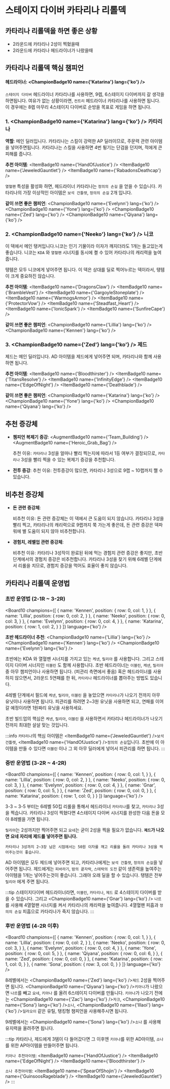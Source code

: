 # 스테이지 다이버 카타리나 리롤덱

## 카타리나 리롤덱을 하면 좋은 상황
- 2라운드에 카타리나 2성이 찍혔을때
- 2라운드에 카타리나 헤드라이너가 나왔을때

## 카타리나 리롤덱 핵심 챔피언

#### 헤드라이너: <ChampionBadge10 name={'Katarina'} lang={'ko'} />
`스테이지 다이버` 헤드라이너 카타리나를 사용하면, 9렙, 6스테이지 다이버까지 갈 생각을 하면됩니다.
여유가 없는 상황이라면, `컨트리` 헤드라이너 카타리나를 사용하면 됩니다. 이 경우에는 8렙 마무리 4스테이지 다이버로 순방을 목표로 게임을 하면 됩니다.

### 1. <ChampionBadge10 name={'Katarina'} lang={'ko'} /> **카타리나**

**역할**:
메인 딜러입니다. 카타리나는 스킬이 강력한 AP 딜러이므로, 주문력 관련 아이템을 넣어주면됩니다.
카타리나는 스킬을 사용하면 4번 튕기는 단검을 던지며, 적에게 큰 피해를 줍니다.

**추천 아이템**: <ItemBadge10 name={'HandOfJustice'} /> <ItemBadge10 name={'JeweledGauntlet'} /> <ItemBadge10 name={'RabadonsDeathcap'} />

`열혈팬` 특성을 활성화 하면, 헤드라이너 카타리나는 `정의의 손길` 을 얻을 수 있습니다.
카타리나의 가장 이상적인 아이템은 `보석 건틀렛`, `정의의 손길` 2개 입니다.

<Gap />

**같이 쓰면 좋은 챔피언**: <ChampionBadge10 name={'Evelynn'} lang={'ko'} /> <ChampionBadge10 name={'Yone'} lang={'ko'} /> <ChampionBadge10 name={'Zed'} lang={'ko'} /> <ChampionBadge10 name={'Qiyana'} lang={'ko'} />

### 2. <ChampionBadge10 name={'Neeko'} lang={'ko'} /> **니코**
이 덱에서 메인 탱커입니다.니코는 인기 기물이라 이자가 깨지더라도 1개는 들고있는게 좋습니다.
니코는 `KDA` 와 `열혈팬` 시너지를 동시에 켤 수 있어 카타리나의 캐리력을 높여줍니다.

탱템은 모두 니코에게 넣어주면 됩니다. 이 덱은 상대를 딜로 찍어누르는 덱이라서, 탱템이 크게 중요하진 않습니다.

**추천 아이템**: <ItemBadge10 name={'DragonsClaw'} /> <ItemBadge10 name={'BrambleVest'} /> <ItemBadge10 name={'GargoyleStoneplate'} /> <ItemBadge10 name={'WarmogsArmor'} /> <ItemBadge10 name={'ProtectorVow'} /> <ItemBadge10 name={'Steadfast_Heart'} /> <ItemBadge10 name={'IonicSpark'} /> <ItemBadge10 name={'SunfireCape'} />

<Gap />

**같이 쓰면 좋은 챔피언**: <ChampionBadge10 name={'Lillia'} lang={'ko'} /> <ChampionBadge10 name={'Kennen'} lang={'ko'} />

<Gap />

### 3. <ChampionBadge10 name={'Zed'} lang={'ko'} /> **제드**
제드는 메인 딜러입니다. AD 아이템을 제드에게 넣어주면 되며, 카타리나와 함께 사용하면 됩니다.

**추천 아이템**: <ItemBadge10 name={'Bloodthirster'} /> <ItemBadge10 name={'TitansResolve'} /> <ItemBadge10 name={'InfinityEdge'} /> <ItemBadge10 name={'EdgeOfNight'} /> <ItemBadge10 name={'Deathblade'} />
<Gap />

**같이 쓰면 좋은 챔피언**: <ChampionBadge10 name={'Katarina'} lang={'ko'} /> <ChampionBadge10 name={'Yone'} lang={'ko'} /> <ChampionBadge10 name={'Qiyana'} lang={'ko'} />

## 추천 증강체

- **쳄피언 복제기 증강**: <AugmentBadge10 name={'Team_Building'} /> <AugmentBadge10 name={'Heroic_Grab_Bag'} />

  추천 이유: `카타리나` 3성을 얼마나 빨리 찍는지에 따라서 1등 여부가 결정되므로, `카타리나` 3성을 빨리 찍을 수 있는 복제기 증강을 추천합니다.

- **전투 증강**:
  추천 이유: 전투증강이 많으면, 카타리나 3성으로 9랩 ~ 10랩까지 쨀 수 있습니다.

## 비추천 증강체

- **돈 관련 증강체**:

  비추천 이유: 돈 관련 증강체는 이 덱에서 큰 도움이 되지 않습니다. 카타리나 3성을 빨리 찍고, 카타리나의 캐리력으로 9랩까지 쭉 가는게 좋은데, 돈 관련 증강은 덱파워에 별 도움이 되지 않아 비추천합니다.

- **경험치, 레벨업 관련 증강체**:

  비추천 이유: 카타리나 3성작이 완료된 뒤에 먹는 경험치 관련 증강은 좋지만, 초반단계에서의 경험치 증강은 비추천합니다. 카타리나 3성을 찾기 위해 6레벨 단게에서 리롤을 치므로, 경험치 증강을 먹어도 효율이 좋지 않습니다.

<Gap />

## 카타리나 리롤덱 운영법

### 초반 운영법 (2-1R ~ 3-2R)


<Board10 champions={[
  {
    name: 'Kennen',
    position: {
      row: 0,
      col: 1,
    }
  },
  {
    name: 'Lillia',
    position: {
      row: 0,
      col: 2,
    }
  },
  {
    name: 'Neeko',
    position: {
      row: 0,
      col: 3,
    }
  },
  {
    name: 'Evelynn',
    position: {
      row: 0,
      col: 4,
    }
  },
  {
    name: 'Katarina',
    position: {
      row: 1,
      col: 2,
    }
  }
]} language={'ko'} />

**초반 헤드라이너 추천**: <ChampionBadge10 name={'Lillia'} lang={'ko'} /> <ChampionBadge10 name={'Kennen'} lang={'ko'} /> <ChampionBadge10 name={'Evelynn'} lang={'ko'} />

초반에는 KDA 와 열혈팬 시너지를 가지고 있는 `케넨`, `릴리아` 를 사용합니다.
그리고 스테이지 다이버 시너지인 `이블린` 도 함께 사용합니다.
초반 헤드라이너는 `이블린`, `케넨`, `릴리아` 중 아무 챔피언이나 사용하면 됩니다. (피관리 측면에서 좋음)
혹은 헤드라이너를 사용하지 않으면서, 2라운드 5연패를 한 뒤, `카타리나` 헤드라이너를 뽑아주는 방법도 있습니다.

4레벨 단계에서 필드에 `케넨`, `릴리아`, `이블린` 을 놓았으면 `카타리나`가 나오기 전까지 아무 유닛이나 사용하면 됩니다.
피관리를 하려면 2~3원 유닛을 사용하면 되고, 연패를 이어갈 예정이라면 1원짜리 유닛을 사용하세요.

초반 빌드업의 핵심은 `케넨`, `릴리아`, `이블린` 을 사용하면서 카타리나 헤드라이너가 나오기 전까지 최대한 살살 맞는 것입니다.

:::info
`카타리나`의 핵심 아이템은 <ItemBadge10 name={'JeweledGauntlet'} />`보석 건틀렛`, <ItemBadge10 name={'HandOfJustice'} />`정의의 손길`입니다.
초반에 이 아이템을 만들 수 있다면 `이블린` 이나 그 외 아무 딜러에게 넣어서 피관리를 하면 됩니다.
:::

### 중반 운영법 (3-2R ~ 4-2R)

<Board10 champions={[
  {
    name: 'Kennen',
    position: {
      row: 0,
      col: 1,
    }
  },
  {
    name: 'Lillia',
    position: {
      row: 0,
      col: 2,
    }
  },
  {
    name: 'Neeko',
    position: {
      row: 0,
      col: 3,
    }
  },
  {
    name: 'Evelynn',
    position: {
      row: 0,
      col: 4,
    }
  },
  {
    name: 'Gnar',
    position: {
      row: 0,
      col: 5,
    }
  },
  {
    name: 'Zed',
    position: {
      row: 0,
      col: 0,
    }
  },
  {
    name: 'Katarina',
    position: {
      row: 1,
      col: 0,
    }
  }
]} language={'ko'} />

<Gap />

3-3 ~ 3-5 부터는 6레벨 50킵 리롤을 통해서 헤드라이너 `카타리나`를 찾고, `카타리나` 3성을 찍습니다.
카타리나 3성이 찍혔다면 4스테이지 다이버 시너지를 완성한 다음 돈을 모아 8레벨을 가면 됩니다.

`릴리아`는 2성까지만 찍어주면 되고 `요네`는 굳이 2성을 찍을 필요가 없습니다.
**`제드`가 나오면 요네 자리에 제드를 넣어주면 됩니다.**

```
카타리나 3성까지 2~3장 남은 시점에서는 50원 이자를 깨고 리롤을 돌려 카타리나 3성을 찍어주는것이 좋습니다.
```

AD 아이템은 모두 제드에 넣어주면 되고, 카타리나에게는 `보석 건틀렛`, `정의의 손길`을 넣어주면 됩니다.
제드에게는 `피바라기`, `밤의 끝자락`, `스테락의 도전` 같이 생존력을 높여주는 아이템을 1개는 넣어주는것이 좋습니다.
그래야 오래 딜을 할 수 있습니다.
탱템은 전부 `릴리아` 에게 주면 됩니다.

:::tip
스테이지다이버 헤드라이너라면, `이블린`, `카타리나`, `제드` 로 4스테이지 다이버를 받을 수 있습니다.
그리고 <ChampionBadge10 name={'Gnar'} lang={'ko'} /> `나르`를 사용해 4열혈팬 시너지를 켜서 카타리나의 캐리력을 높여줍니다. 4열혈팬 피흡과 `정의의 손길` 피흡으로 카타리나가 죽지 않습니다.
:::

### 후반 운영법 (4-2R 이후)

<Board10 champions={[
  {
    name: 'Kennen',
    position: {
      row: 0,
      col: 1,
    }
  },
  {
    name: 'Lillia',
    position: {
      row: 0,
      col: 2,
    }
  },
  {
    name: 'Neeko',
    position: {
      row: 0,
      col: 3,
    }
  },
  {
    name: 'Evelynn',
    position: {
      row: 0,
      col: 4,
    }
  },
  {
    name: 'Yone',
    position: {
      row: 0,
      col: 5,
    }
  },
  {
    name: 'Qiyana',
    position: {
      row: 0,
      col: 6,
    }
  },
  {
    name: 'Zed',
    position: {
      row: 0,
      col: 0,
    }
  },
  {
    name: 'Katarina',
    position: {
      row: 1,
      col: 0,
    }
  },
  {
    name: 'Sona',
    position: {
      row: 3,
      col: 0,
    }
  }
]} language={'ko'} />

8레벨에서는 <ChampionBadge10 name={'Zed'} lang={'ko'} />`제드` 2성을 찍어주면 됩니다. <ChampionBadge10 name={'Qiyana'} lang={'ko'} />`키아나`가 나왔으면 `나르`를 빼고 `요네`, `키아나` 를 올려 6스테이지 다이버를 만듦니다.
`키아나`가 나오기 전에는 <ChampionBadge10 name={'Zac'} lang={'ko'} />`자크`, <ChampionBadge10 name={'Sona'} lang={'ko'} />`소나`, <ChampionBadge10 name={'Illaoi'} lang={'ko'} />`일라오이` 같은 유틸, 탱킹형 챔피언을 사용해주시면 됩니다.

9레벨에서는 <ChampionBadge10 name={'Sona'} lang={'ko'} />`소나` 를 사용해 유지력을 올려주면 됩니다.

:::tip
카타리나, 제드에게 3템이 다 들어갔다면 그 이후엔 `키아나`를 위한 AD아이템, `소나`를 위한 AP아이템을 만들어주면 됩니다.

`키아나 추천아이템`:  <ItemBadge10 name={'HandOfJustice'} /> <ItemBadge10 name={'EdgeOfNight'} />  <ItemBadge10 name={'Bloodthirster'} />

`소나 추천아이템`: <ItemBadge10 name={'SpearOfShojin'} /> <ItemBadge10 name={'GuinsoosRageblade'} /> <ItemBadge10 name={'JeweledGauntlet'} />
:::





